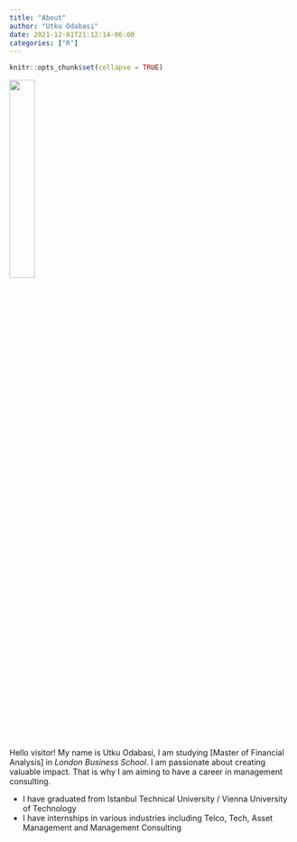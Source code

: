 ```yaml
---
title: "About"
author: "Utku Odabasi"
date: 2021-12-01T21:12:14-06:00
categories: ["R"]
---
```


```r
knitr::opts_chunk$set(collapse = TRUE)
```



![](pic07.jpg ){width=30%}


Hello visitor! My name is Utku Odabasi, I am studying [Master of Financial Analysis] in *London Business School*. I am passionate about creating valuable impact. That is why I am aiming to have a career in management consulting.

* I have graduated from Istanbul Technical University / Vienna University of Technology
* I have internships in various industries including Telco, Tech, Asset Management and Management Consulting